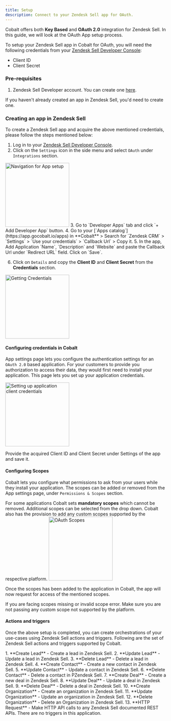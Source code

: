 ```yaml
---
title: Setup
description: Connect to your Zendesk Sell app for OAuth.
---
```

Cobalt offers both **Key Based** and **OAuth 2.0** integration for Zendesk Sell. In this guide, we will look at the OAuth App setup process.

To setup your Zendesk Sell app in Cobalt for OAuth, you will need the following credentials from your [Zendesk Sell Developer Console](https://developer.zendesk.com/documentation/):
- Client ID
- Client Secret

### Pre-requisites

1. Zendesk Sell Developer account. You can create one [here](https://www.zendesk.com/register/?source=zendesk_sell#step-1).

<Info>If you haven't already created an app in Zendesk Sell, you'd need to create one.</Info>

### Creating an app in Zendesk Sell

To create a Zendesk Sell app and acquire the above mentioned credentials, please follow the steps mentioned below:

1. Log in to your [Zendesk Sell Developer Console](https://developer.zendesk.com/documentation/).
2. Click on the `Settings` icon in the side menu and select `OAuth` under `Integrations` section.
<img height="200" src="/images/Zendesk/zendesk_navigation.png" alt="Navigation for App setup"/>
3. Go to `Developer Apps` tab and click `+ Add Developer App` button.
4. Go to your [`Apps catalog`](https://app.gocobalt.io/apps) in **Cobalt** > Search for `Zendesk CRM` > `Settings` > `Use your credentials` > `Callback Url` > Copy it.
5. In the app, Add Application `Name`, `Description` and `Website` and paste the Callback Url under `Redirect URL` field. Click on `Save`. 

6. Click on `Details` and copy the **Client ID** and **Client Secret** from the **Credentials** section.
<img height="200" src="/images/Zendesk/zendesk_credentials.png" alt="Getting Credentials"/>

#### Configuring credentials in Cobalt
App settings page lets you configure the authentication settings for an `OAuth 2.0` based application. For your customers to provide you authorization to access their data,
they would first need to install your application. This page lets you set up your application credentials.

<img height="200" src="/images/Zendesk/zendesk_cobalt.png" alt="Setting up application client credentials"/>

Provide the acquired Client ID and Client Secret under Settings of the app and save it.

#### Configuring Scopes
Cobalt lets you configure what permissions to ask from your users while they install your application. The scopes can be added or removed from the App settings page, under `Permissions & Scopes`
section. 

For some applications Cobalt sets **mandatory scopes** which cannot be removed. Additional scopes can be selected from the drop down. Cobalt also has the provision to add any 
custom scopes supported by the respective platform.
<img height="200" src="/images/Zendesk/zendesk_scopes.png" alt="OAuth Scopes"/>

Once the scopes has been added to the application in Cobalt, the app will now request for access of the mentioned scopes.

<Warning>
If you are facing scopes missing or invalid scope error. Make sure you are not passing any custom scope not supported by the platform.
</Warning>

#### Actions and triggers
Once the above setup is completed, you can create orchestrations of your use-cases using Zendesk Sell actions and triggers. Following are the set of Zendesk Sell actions and triggers
supported by Cobalt.

<Tabs>
  <Tab title="Actions">
  <AccordionGroup>
  <Accordion title="Lead">
     1. **Create Lead** - Create a lead in Zendesk Sell.
     2. **Update Lead** - Update a lead in Zendesk Sell.
     3. **Delete Lead** - Delete a lead in Zendesk Sell.
    </Accordion>
     <Accordion title="Contact">
     4. **Create Contact** - Create a new contact in Zendesk Sell.
     5. **Update Contact** - Update a contact in Zendesk Sell.
     6. **Delete Contact** - Delete a contact in PZendesk Sell.
     </Accordion>
     <Accordion title="Deal">
     7. **Create Deal** - Create a new deal in Zendesk Sell.
     8. **Update Deal** - Update a deal in Zendesk Sell.
     9. **Delete Deal** - Delete a deal in Zendesk Sell.
      </Accordion>
     <Accordion title="Organization">
     10. **Create Organization** - Create an organization in Zendesk Sell.
     11. **Update Organization** - Update an organization in Zendesk Sell.
     12. **Delete Organization** - Delete an Organization in Zendesk Sell.
      </Accordion>
     <Accordion title="Others">
     13. **HTTP Request** - Make HTTP API calls to any Zendesk Sell documented REST APIs.
      </Accordion>
    </AccordionGroup>
  </Tab>
  
  <Tab title="Triggers">
        There are no triggers in this application.
  </Tab>
</Tabs>